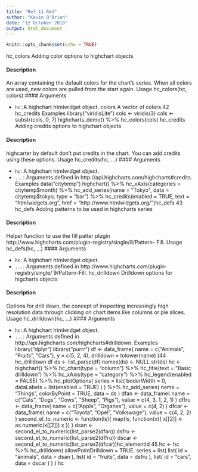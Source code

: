 ```yaml
---
title: "Ref_11.Rmd"
author: "Kevin O'Brien"
date: "12 October 2018"
output: html_document
---
```


```r
knitr::opts_chunk$set(echo = TRUE)
```


hc_colors
Adding color options to highchart objects

#### Description 

An array containing the default colors for the chart’s series. When all colors are used, new colors
are pulled from the start again.
Usage
hc_colors(hc, colors)
 #### Arguments 

* ``hc ``: A highchart htmlwidget object.
colors A vector of colors.42
hc_credits
Examples
library("viridisLite")
cols <- viridis(3)
cols <- substr(cols, 0, 7)
highcharts_demo() %>%
hc_colors(cols)
hc_credits
Adding credits options to highchart objects

#### Description 

highcarter by default don’t put credits in the chart. You can add credits using these options.
Usage
hc_credits(hc, ...)
 #### Arguments 

* ``hc ``: A highchart htmlwidget object.
* ``...``: Arguments defined in http://api.highcharts.com/highcharts#credits.
Examples
data("citytemp")
highchart() %>%
hc_xAxis(categories = citytemp$month) %>%
hc_add_series(name = "Tokyo", data = citytemp$tokyo, type = "bar") %>%
hc_credits(enabled = TRUE, text = "htmlwidgets.org",
href = "http://www.htmlwidgets.org/")hc_defs
43
hc_defs
Adding patterns to be used in highcharts series

#### Description 

Helper function to use the fill patter plugin http://www.highcharts.com/plugin-registry/single/9/Pattern-
Fill.
Usage
hc_defs(hc, ...)
 #### Arguments 

* ``hc ``: A highchart htmlwidget object.
* ``...``: Arguments defined in http://www.highcharts.com/plugin-registry/single/
9/Pattern-Fill.
hc_drilldown
Drilldown options for higcharts objects

#### Description 

Options for drill down, the concept of inspecting increasingly high resolution data through clicking
on chart items like columns or pie slices.
Usage
hc_drilldown(hc, ...)
 #### Arguments 

* ``hc ``: A highchart htmlwidget object.
* ``...``: Arguments defined in http://api.highcharts.com/highcharts#drilldown.
Examples
library("dplyr")
library("purrr")
df <- data_frame(
name = c("Animals", "Fruits", "Cars"),
y = c(5, 2, 4),
drilldown = tolower(name)
)44
hc_drilldown
df
ds <- list_parse(df)
names(ds) <- NULL
str(ds)
hc <- highchart() %>%
hc_chart(type = "column") %>%
hc_title(text = "Basic drilldown") %>%
hc_xAxis(type = "category") %>%
hc_legend(enabled = FALSE) %>%
hc_plotOptions(
series = list(
boderWidth = 0,
dataLabels = list(enabled = TRUE)
)
) %>%
hc_add_series(
name = "Things",
colorByPoint = TRUE,
data = ds
)
dfan <- data_frame(
name = c("Cats", "Dogs", "Cows", "Sheep", "Pigs"),
value = c(4, 3, 1, 2, 1)
)
dffru <- data_frame(
name = c("Apple", "Organes"),
value = c(4, 2)
)
dfcar <- data_frame(
name = c("Toyota", "Opel", "Volkswage"),
value = c(4, 2, 2)
)
second_el_to_numeric <- function(ls){
map(ls, function(x){
x[[2]] <- as.numeric(x[[2]])
x
})
}
dsan <- second_el_to_numeric(list_parse2(dfan))
dsfru <- second_el_to_numeric(list_parse2(dffru))
dscar <- second_el_to_numeric(list_parse2(dfcar))hc_elementId
45
hc <- hc %>%
hc_drilldown(
allowPointDrilldown = TRUE,
series = list(
list(
id = "animals",
data = dsan
),
list(
id = "fruits",
data = dsfru
),
list(
id = "cars",
data = dscar
)
)
)
hc
